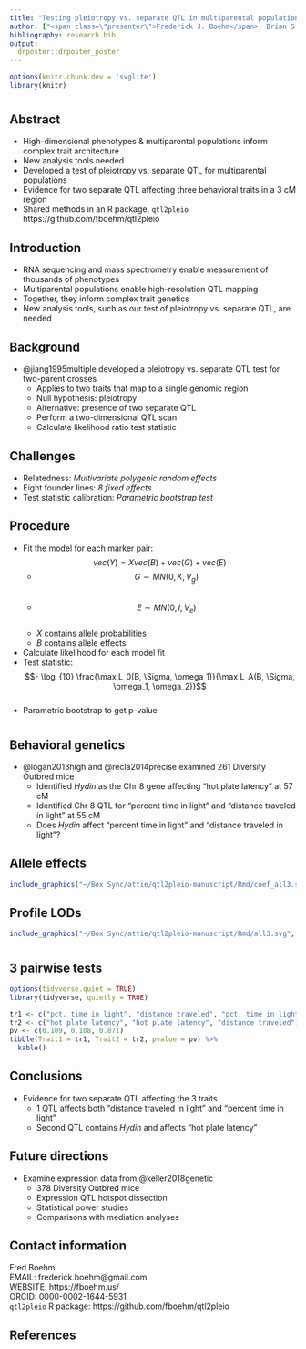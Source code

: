 ```yaml
---
title: "Testing pleiotropy vs. separate QTL in multiparental populations"
author: ["<span class=\"presenter\">Frederick J. Boehm</span>, Brian S. Yandell, & Karl W. Broman<ol class=\"affiliations\">University of Wisconsin-Madison, Madison, Wisconsin, USA"]
bibliography: research.bib
output:
  drposter::drposter_poster
---
```


```r
options(knitr.chunk.dev = 'svglite')
library(knitr)
```


# {.col-3}

## Abstract

- High-dimensional phenotypes & multiparental populations inform complex trait architecture    
- New analysis tools needed    
- Developed a test of pleiotropy vs. separate QTL for multiparental populations    
- Evidence for two separate QTL affecting three behavioral traits in a 3 cM region        
- Shared methods in an R package, `qtl2pleio` https://github.com/fboehm/qtl2pleio    


## Introduction

- RNA sequencing and mass spectrometry enable measurement of thousands of phenotypes    
- Multiparental populations enable high-resolution QTL mapping    
- Together, they inform complex trait genetics    
- New analysis tools, such as our test of pleiotropy vs. separate QTL, are needed    

## Background

- @jiang1995multiple developed a pleiotropy vs. separate QTL test for two-parent crosses  
    - Applies to two traits that map to a single genomic region  
    - Null hypothesis: pleiotropy   
    - Alternative: presence of two separate QTL      
    - Perform a two-dimensional QTL scan   
    - Calculate likelihood ratio test statistic  

## Challenges

- Relatedness: *Multivariate polygenic random effects*    
- Eight founder lines: *8 fixed effects*   
- Test statistic calibration: *Parametric bootstrap test*    


## Procedure

- Fit the model for each marker pair: $$vec(Y) = Xvec(B) + vec(G) + vec(E)$$   
    - $$G \sim MN(0, K, V_g)$$    
    - $$E \sim MN(0, I, V_e)$$    
    - $X$ contains allele probabilities    
    - $B$ contains allele effects    
- Calculate likelihood for each model fit    
- Test statistic: $$- \log_{10} \frac{\max L_0(B, \Sigma, \omega_1)}{\max L_A(B, \Sigma, \omega_1, \omega_2)}$$    
- Parametric bootstrap to get p-value    



# {.col-3}



## Behavioral genetics

- @logan2013high and @recla2014precise examined 261 Diversity Outbred mice    
    - Identified *Hydin* as the Chr 8 gene affecting "hot plate latency" at 57 cM    
    - Identified Chr 8 QTL for "percent time in light" and "distance traveled in light" at 55 cM    
    - Does *Hydin* affect "percent time in light" and "distance traveled in light"?    

## Allele effects


```r
include_graphics("~/Box Sync/attie/qtl2pleio-manuscript/Rmd/coef_all3.svg")
```


## Profile LODs

```r
include_graphics("~/Box Sync/attie/qtl2pleio-manuscript/Rmd/all3.svg", auto_pdf = FALSE)
```



# {.col-3}



## 3 pairwise tests

```r
options(tidyverse.quiet = TRUE)
library(tidyverse, quietly = TRUE)
```



```r
tr1 <- c("pct. time in light", "distance traveled", "pct. time in light")
tr2 <- c("hot plate latency", "hot plate latency", "distance traveled")
pv <- c(0.109, 0.108, 0.871)
tibble(Trait1 = tr1, Trait2 = tr2, pvalue = pv) %>%
  kable()
```

## Conclusions

- Evidence for two separate QTL affecting the 3 traits    
    - 1 QTL affects both "distance traveled in light" and "percent time in light"   
    - Second QTL contains *Hydin* and affects "hot plate latency"    

## Future directions

- Examine expression data from @keller2018genetic    
    - 378 Diversity Outbred mice    
    - Expression QTL hotspot dissection    
    - Statistical power studies    
    - Comparisons with mediation analyses    


## Contact information

Fred Boehm  
EMAIL: frederick.boehm@gmail.com  
WEBSITE: https://fboehm.us/  
ORCID: 0000-0002-1644-5931  
`qtl2pleio` R package: https://github.com/fboehm/qtl2pleio    


## References


